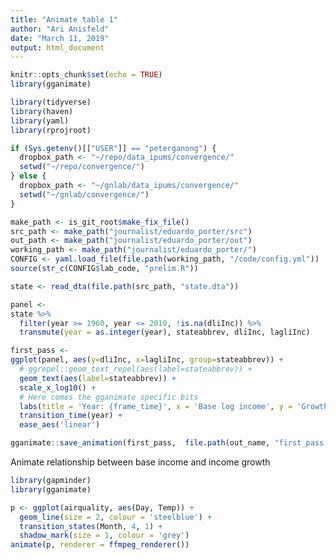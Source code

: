```yaml
---
title: "Animate table 1"
author: "Ari Anisfeld"
date: "March 11, 2019"
output: html_document
---
```


```r
knitr::opts_chunk$set(echo = TRUE)
library(gganimate)
```

```r
library(tidyverse)
library(haven)
library(yaml)
library(rprojroot)

if (Sys.getenv()[["USER"]] == "peterganong") {
  dropbox_path <- "~/repo/data_ipums/convergence/"
  setwd("~/repo/convergence/")
} else {
  dropbox_path <- "~/gnlab/data_ipums/convergence/"
  setwd("~/gnlab/convergence/")
}

make_path <- is_git_root$make_fix_file()
src_path <- make_path("journalist/eduardo_porter/src")
out_path <- make_path("journalist/eduardo_porter/out")
working_path <- make_path("journalist/eduardo_porter/")
CONFIG <- yaml.load_file(file.path(working_path, "/code/config.yml"))
source(str_c(CONFIG$lab_code, "prelim.R"))

state <- read_dta(file.path(src_path, "state.dta")) 

panel <- 
state %>% 
  filter(year >= 1960, year <= 2010, !is.na(dliInc)) %>%
  transmute(year = as.integer(year), stateabbrev, dliInc, lagliInc)

first_pass <-
ggplot(panel, aes(y=dliInc, x=lagliInc, group=stateabbrev)) +
  # ggrepel::geom_text_repel(aes(label=stateabbrev)) +
  geom_text(aes(label=stateabbrev)) +
  scale_x_log10() +
  # Here comes the gganimate specific bits
  labs(title = 'Year: {frame_time}', x = 'Base log income', y = 'Growth in log income') +
  transition_time(year) +
  ease_aes('linear')

gganimate::save_animation(first_pass,  file.path(out_name, "first_pass.gif"))

```



Animate relationship between base income and income growth

```r
library(gapminder)
library(gganimate)

p <- ggplot(airquality, aes(Day, Temp)) + 
  geom_line(size = 2, colour = 'steelblue') + 
  transition_states(Month, 4, 1) + 
  shadow_mark(size = 1, colour = 'grey')
animate(p, renderer = ffmpeg_renderer())
```
